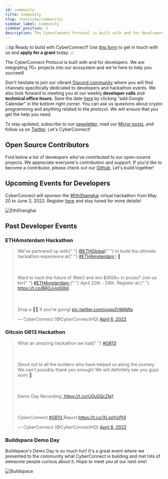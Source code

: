 ```yaml
---
id: community
title: Community
slug: /overview/community/
sidebar_label: Community
sidebar_position: 3
description: The CyberConnect Protocol is built with and for developers. We are integrating 70+ projects into our ecosystem and we're here to help you succeed!
---
```


<head>
  <script
    async
    src="https://platform.twitter.com/widgets.js"
    charSet="utf-8"
  ></script>
</head>

:::tip
Ready to build with CyberConnect? Use [this form](https://9txmc3wk3bc.typeform.com/to/t5bsZ22Z) to get in touch with us and **apply for a grant** today.
:::

The CyberConnect Protocol is built with and for developers. We are integrating 70+ projects into our ecosystem and we're here to help you succeed!

Don't hesitate to join our vibrant [Discord community](https://discord.com/invite/cUc8VRGmPs) where you will find channels specifically dedicated to developers and hackathon events. We also look forward to meeting you at our weekly <strong>developer calls</strong> and <strong>technical office hours</strong>. Save the date [here](https://calendar.google.com/calendar/u/0/embed?src=c_jrfrb2dvlvpttf9jp6b2lrv0n8@group.calendar.google.com&ctz=America/Los_Angeles) by clicking "add Google Calendar" in the bottom right corner. You can ask us questions about crypto programming and anything related to the protocol. We will ensure that you get the help you need.

To stay updated, subscribe to our [newsletter](https://www.getrevue.co/profile/cyberconnect), read our [Mirror posts](https://mirror.xyz/cyberlab.eth), and follow us on [Twitter](https://twitter.com/CyberConnectHQ). Let's CyberConnect!

## Open Source Contributors

Find below a list of developers who've contributed to our open-source projects. We appreciate everyone's contribution and support. If you'd like to become a contributor, please check out our [Github](https://github.com/cyberconnecthq/). Let's build together!


<ContributorCards />

## Upcoming Events for Developers

CyberConnect will sponsor the [#EthShanghai](https://twitter.com/hashtag/EthShanghai?src=hashtag_click) virtual hackathon from May 20 to June 3, 2022. Register [here](https://gitcoin.co/hackathon/ethshanghai/onboard) and stay tuned for more details!

![EthShanghai](/img/v0.3.0/overview/ethshanghai.jpg)

## Past Developer Events

### ETHAmsterdam Hackathon

<blockquote className="twitter-tweet">
  <p lang="en" dir="ltr">
    We&#39;ve partnered up with{" "}
    <a href="https://twitter.com/ETHGlobal?ref_src=twsrc%5Etfw">@ETHGlobal</a>{" "}
    to build the ultimate hackathon experience at{" "}
    <a href="https://twitter.com/hashtag/ETHAmsterdam?src=hash&amp;ref_src=twsrc%5Etfw">
      #ETHAmsterdam
    </a>
    ! 🥳<br></br>
    <br></br>Want to hack the future of Web3 and win $400k+ in prizes? Join us
    for{" "}
    <a href="https://twitter.com/hashtag/ETHAmsterdam?src=hash&amp;ref_src=twsrc%5Etfw">
      #ETHAmsterdam
    </a>{" "}
    April 22th - 24th. Register at:{" "}
    <a href="https://t.co/BR0JvlqSWd">https://t.co/BR0JvlqSWd</a> <br></br>
    <br></br>Drop a 🙋‍♀️ if you&#39;re going! <a href="https://t.co/uyqqZnWAWa">pic.twitter.com/uyqqZnWAWa</a>
  </p>
  &mdash; CyberConnect (@CyberConnectHQ) <a href="https://twitter.com/CyberConnectHQ/status/1511789984008843264?ref_src=twsrc%5Etfw">April 6, 2022</a>
</blockquote>

### Gitcoin GR13 Hackathon

<blockquote className="twitter-tweet">
  <p lang="en" dir="ltr">
    What an amazing hackathon we had{" "}
    <a href="https://twitter.com/hashtag/GR13?src=hash&amp;ref_src=twsrc%5Etfw">
      #GR13
    </a>
    <br></br>
    <br></br>Shout out to all the builders who have helped us along the journey.
    We can&#39;t possibly thank you enough! We will definitely see you guys soon
    💯<br></br>
    <br></br>Demo Day Recording:<a href="https://t.co/U0u0QcZIe1">
      https://t.co/U0u0QcZIe1
    </a>
    <br></br>
    <br></br>CyberConnect <a href="https://twitter.com/hashtag/GR13?src=hash&amp;ref_src=twsrc%5Etfw">
      #GR13
    </a> Report:<a href="https://t.co/XLgsYizPI4">https://t.co/XLgsYizPI4</a>
  </p>
  &mdash; CyberConnect (@CyberConnectHQ) <a href="https://twitter.com/CyberConnectHQ/status/1512575205759066112?ref_src=twsrc%5Etfw">April 8, 2022</a>
</blockquote>

### Buildspace Demo Day

Buildspace's Demo Day is so much fun! It's a great event where we presented to the community what CyberConnect is building and met lots of awesome people curious about it. Hope to meet you at our next one!

![Buildspace](/img/v0.2.0/overview/buildspace.jpg)
